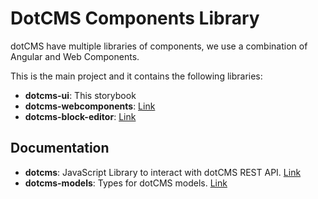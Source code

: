 
<Meta title="Getting Started/Introduction" />

# DotCMS Components Library

dotCMS have multiple libraries of components, we use a combination of Angular and Web Components.

This is the main project and it contains the following libraries:

- **dotcms-ui**: This storybook
- **dotcms-webcomponents**: [Link](https://dotcms.github.io/core-web/sb/dotcms-webcomponents)
- **dotcms-block-editor**: [Link](https://dotcms.github.io/core-web/sb/dotcms-block-editor)


## Documentation

- **dotcms**: JavaScript Library to interact with dotCMS REST API. [Link](https://dotcms.github.io/core-web/docs/dotcms)
- **dotcms-models**: Types for dotCMS models. [Link](https://dotcms.github.io/core-web/docs/dotcms-models)
